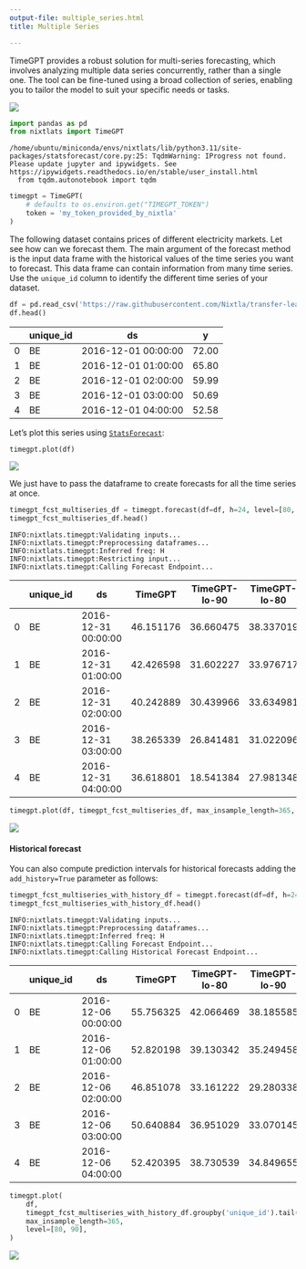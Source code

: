 ```yaml
---
output-file: multiple_series.html
title: Multiple Series

---
```


TimeGPT provides a robust solution for multi-series forecasting, which
involves analyzing multiple data series concurrently, rather than a
single one. The tool can be fine-tuned using a broad collection of
series, enabling you to tailor the model to suit your specific needs or
tasks.

[![](https://colab.research.google.com/assets/colab-badge.svg)](https://colab.research.google.com/github/Nixtla/nixtla/blob/main/nbs/docs/tutorials/6_multiple_series.ipynb)

```python
import pandas as pd
from nixtlats import TimeGPT
```

``` text
/home/ubuntu/miniconda/envs/nixtlats/lib/python3.11/site-packages/statsforecast/core.py:25: TqdmWarning: IProgress not found. Please update jupyter and ipywidgets. See https://ipywidgets.readthedocs.io/en/stable/user_install.html
  from tqdm.autonotebook import tqdm
```

```python
timegpt = TimeGPT(
    # defaults to os.environ.get("TIMEGPT_TOKEN")
    token = 'my_token_provided_by_nixtla'
)
```

The following dataset contains prices of different electricity markets.
Let see how can we forecast them. The main argument of the forecast
method is the input data frame with the historical values of the time
series you want to forecast. This data frame can contain information
from many time series. Use the `unique_id` column to identify the
different time series of your dataset.

```python
df = pd.read_csv('https://raw.githubusercontent.com/Nixtla/transfer-learning-time-series/main/datasets/electricity-short.csv')
df.head()
```

|     | unique_id | ds                  | y     |
|-----|-----------|---------------------|-------|
| 0   | BE        | 2016-12-01 00:00:00 | 72.00 |
| 1   | BE        | 2016-12-01 01:00:00 | 65.80 |
| 2   | BE        | 2016-12-01 02:00:00 | 59.99 |
| 3   | BE        | 2016-12-01 03:00:00 | 50.69 |
| 4   | BE        | 2016-12-01 04:00:00 | 52.58 |

Let’s plot this series using
[`StatsForecast`](https://github.com/Nixtla/statsforecast):

```python
timegpt.plot(df)
```

![](/docs/tutorials/6_multiple_series_files/figure-markdown_strict/cell-6-output-1.png)

We just have to pass the dataframe to create forecasts for all the time
series at once.

```python
timegpt_fcst_multiseries_df = timegpt.forecast(df=df, h=24, level=[80, 90])
timegpt_fcst_multiseries_df.head()
```

``` text
INFO:nixtlats.timegpt:Validating inputs...
INFO:nixtlats.timegpt:Preprocessing dataframes...
INFO:nixtlats.timegpt:Inferred freq: H
INFO:nixtlats.timegpt:Restricting input...
INFO:nixtlats.timegpt:Calling Forecast Endpoint...
```

|     | unique_id | ds                  | TimeGPT   | TimeGPT-lo-90 | TimeGPT-lo-80 | TimeGPT-hi-80 | TimeGPT-hi-90 |
|-----|-----------|---------------------|-----------|---------------|---------------|---------------|---------------|
| 0   | BE        | 2016-12-31 00:00:00 | 46.151176 | 36.660475     | 38.337019     | 53.965334     | 55.641878     |
| 1   | BE        | 2016-12-31 01:00:00 | 42.426598 | 31.602227     | 33.976717     | 50.876478     | 53.250968     |
| 2   | BE        | 2016-12-31 02:00:00 | 40.242889 | 30.439966     | 33.634981     | 46.850798     | 50.045813     |
| 3   | BE        | 2016-12-31 03:00:00 | 38.265339 | 26.841481     | 31.022096     | 45.508582     | 49.689197     |
| 4   | BE        | 2016-12-31 04:00:00 | 36.618801 | 18.541384     | 27.981348     | 45.256255     | 54.696218     |

```python
timegpt.plot(df, timegpt_fcst_multiseries_df, max_insample_length=365, level=[80, 90])
```

![](/docs/tutorials/6_multiple_series_files/figure-markdown_strict/cell-8-output-1.png)

#### Historical forecast

You can also compute prediction intervals for historical forecasts
adding the `add_history=True` parameter as follows:

```python
timegpt_fcst_multiseries_with_history_df = timegpt.forecast(df=df, h=24, level=[80, 90], add_history=True)
timegpt_fcst_multiseries_with_history_df.head()
```

``` text
INFO:nixtlats.timegpt:Validating inputs...
INFO:nixtlats.timegpt:Preprocessing dataframes...
INFO:nixtlats.timegpt:Inferred freq: H
INFO:nixtlats.timegpt:Calling Forecast Endpoint...
INFO:nixtlats.timegpt:Calling Historical Forecast Endpoint...
```

|     | unique_id | ds                  | TimeGPT   | TimeGPT-lo-80 | TimeGPT-lo-90 | TimeGPT-hi-80 | TimeGPT-hi-90 |
|-----|-----------|---------------------|-----------|---------------|---------------|---------------|---------------|
| 0   | BE        | 2016-12-06 00:00:00 | 55.756325 | 42.066469     | 38.185585     | 69.446180     | 73.327064     |
| 1   | BE        | 2016-12-06 01:00:00 | 52.820198 | 39.130342     | 35.249458     | 66.510054     | 70.390938     |
| 2   | BE        | 2016-12-06 02:00:00 | 46.851078 | 33.161222     | 29.280338     | 60.540934     | 64.421818     |
| 3   | BE        | 2016-12-06 03:00:00 | 50.640884 | 36.951029     | 33.070145     | 64.330740     | 68.211624     |
| 4   | BE        | 2016-12-06 04:00:00 | 52.420395 | 38.730539     | 34.849655     | 66.110251     | 69.991134     |

```python
timegpt.plot(
    df, 
    timegpt_fcst_multiseries_with_history_df.groupby('unique_id').tail(365 + 24), 
    max_insample_length=365, 
    level=[80, 90],
)
```

![](/docs/tutorials/6_multiple_series_files/figure-markdown_strict/cell-10-output-1.png)

